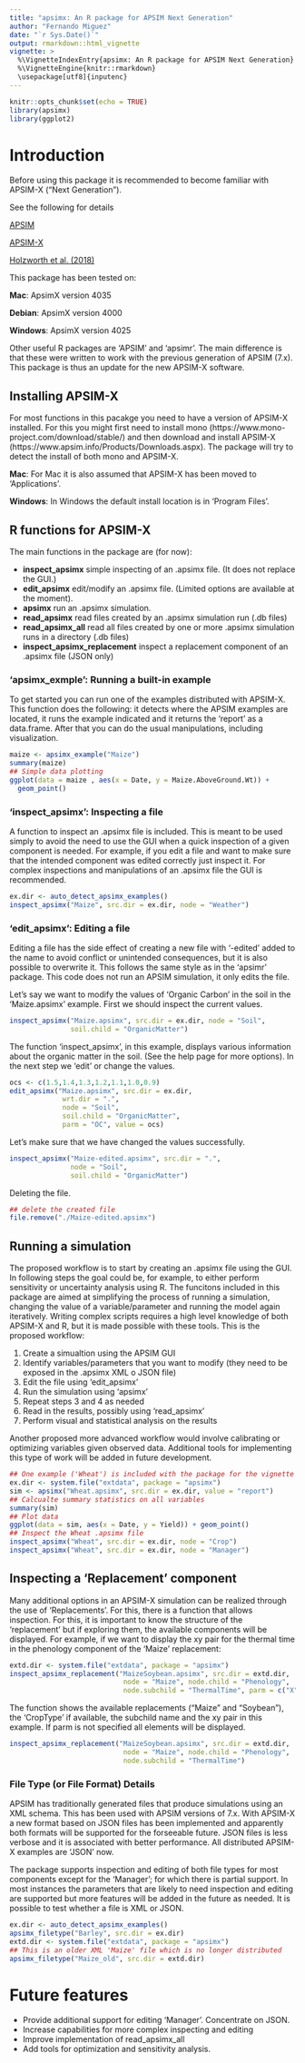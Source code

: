 ```yaml
---
title: "apsimx: An R package for APSIM Next Generation"
author: "Fernando Miguez"
date: "`r Sys.Date()`"
output: rmarkdown::html_vignette
vignette: >
  %\VignetteIndexEntry{apsimx: An R package for APSIM Next Generation}
  %\VignetteEngine{knitr::rmarkdown}
  \usepackage[utf8]{inputenc}
---
```


```r
knitr::opts_chunk$set(echo = TRUE)
library(apsimx)
library(ggplot2)
```

# Introduction

Before using this package it is recommended to become familiar with APSIM-X ("Next Generation").

See the following for details

[APSIM](https://www.apsim.info)

[APSIM-X](https://apsimnextgeneration.netlify.com/)

[Holzworth et al. (2018)](https://www.sciencedirect.com/science/article/pii/S1364815217311921)

This package has been tested on:

**Mac**: ApsimX version 4035

**Debian**: ApsimX version 4000

**Windows**: ApsimX version 4025

Other useful R packages are 'APSIM' and 'apsimr'. The main difference is that these were written to work with the previous generation of APSIM (7.x). This package is thus an update for the new APSIM-X software.

## Installing APSIM-X

For most functions in this pacakge you need to have a version of APSIM-X installed. For this you might first need to install mono (https://www.mono-project.com/download/stable/) and then download and install APSIM-X (https://www.apsim.info/Products/Downloads.aspx). The \code{apsimx} package will try to detect the install of both mono and APSIM-X. 

**Mac**: For Mac it is also assumed that APSIM-X has been moved to 'Applications'.

**Windows**: In Windows the default install location is in 'Program Files'.

## R functions for APSIM-X

The main functions in the package are (for now):

* **inspect_apsimx** simple inspecting of an .apsimx file. (It does not replace the GUI.)
* **edit_apsimx** edit/modify an .apsimx file. (Limited options are available at the moment).
* **apsimx** run an .apsimx simulation.
* **read_apsimx** read files created by an .apsimx simulation run (.db files)
* **read_apsimx_all** read all files created by one or more .apsimx simulation runs in a directory (.db files)
* **inspect_apsimx_replacement** inspect a replacement component of an .apsimx file (JSON only)

### 'apsimx_exmple': Running a built-in example

To get started you can run one of the examples distributed with APSIM-X. This function does the following: it detects where the APSIM examples are located, it runs the example indicated and it returns the 'report' as a data.frame. After that you can do the usual manipulations, including visualization.

```r
maize <- apsimx_example("Maize")
summary(maize)
## Simple data plotting
ggplot(data = maize , aes(x = Date, y = Maize.AboveGround.Wt)) + 
  geom_point()
```

### 'inspect_apsimx': Inspecting a file

A function to inspect an .apsimx file is included. This is meant to be used simply to avoid the need to use the GUI when a quick inspection of a given component is needed. For example, if you edit a file and want to make sure that the intended component was edited correctly just inspect it. For complex inspections and manipulations of an .apsimx file the GUI is recommended.

```r
ex.dir <- auto_detect_apsimx_examples()
inspect_apsimx("Maize", src.dir = ex.dir, node = "Weather")
```

### 'edit_apsimx': Editing a file

Editing a file has the side effect of creating a new file with '-edited' added to the name to avoid conflict or unintended consequences, but it is also possible to overwrite it. This follows the same style as in the 'apsimr' package. This code does not run an APSIM simulation, it only edits the file. 

Let's say we want to modify the values of 'Organic Carbon' in the soil in the 'Maize.apsimx' example. First we should inspect the current values.

```r
inspect_apsimx("Maize.apsimx", src.dir = ex.dir, node = "Soil",
               soil.child = "OrganicMatter")
```

The function 'inspect_apsimx', in this example, displays various information about the organic matter in the soil. (See the help page for more options). In the next step we 'edit' or change the values.

```r
ocs <- c(1.5,1.4,1.3,1.2,1.1,1.0,0.9)
edit_apsimx("Maize.apsimx", src.dir = ex.dir,
             wrt.dir = ".",
             node = "Soil",
             soil.child = "OrganicMatter", 
             parm = "OC", value = ocs)
```

Let's make sure that we have changed the values successfully.

```r
inspect_apsimx("Maize-edited.apsimx", src.dir = ".", 
               node = "Soil",
               soil.child = "OrganicMatter")
```

Deleting the file.

```r
## delete the created file
file.remove("./Maize-edited.apsimx")
```

## Running a simulation

The proposed workflow is to start by creating an .apsimx file using the GUI. In following steps the goal could be, for example, to either perform sensitivity or uncertainty analysis using R. The funcitons included in this package are aimed at simplifying the process of running a simulation, changing the value of a variable/parameter and running the model again iteratively. Writing complex scripts requires a high level knowledge of both APSIM-X and R, but it is made possible with these tools. This is the proposed workflow:

1. Create a simualtion using the APSIM GUI
2. Identify variables/parameters that you want to modify (they need to be exposed in the .apsimx XML o JSON file)
3. Edit the file using 'edit_apsimx'
4. Run the simulation using 'apsimx'
5. Repeat steps 3 and 4 as needed
6. Read in the results, possibly using 'read_apsimx'
7. Perform visual and statistical analysis on the results

Another proposed more advanced workflow would involve calibrating or optimizing variables given observed data. Additional tools for implementing this type of work will be added in future development.

```r
## One example ('Wheat') is included with the package for the vignette
ex.dir <- system.file("extdata", package = "apsimx")
sim <- apsimx("Wheat.apsimx", src.dir = ex.dir, value = "report")
## Calcualte summary statistics on all variables
summary(sim)
## Plot data
ggplot(data = sim, aes(x = Date, y = Yield)) + geom_point()
## Inspect the Wheat .apsimx file
inspect_apsimx("Wheat", src.dir = ex.dir, node = "Crop")
inspect_apsimx("Wheat", src.dir = ex.dir, node = "Manager")
```

## Inspecting a 'Replacement' component

Many additional options in an APSIM-X simulation can be realized through the use of 'Replacements'. For this, there is a function that allows inspection. For this, it is important to know the structure of the 'replacement' but if exploring them, the available components will be displayed. For example, if we want to display the xy pair for the thermal time in the phenology component of the 'Maize' replacement:

```r
extd.dir <- system.file("extdata", package = "apsimx")
inspect_apsimx_replacement("MaizeSoybean.apsimx", src.dir = extd.dir,
                            node = "Maize", node.child = "Phenology",
                            node.subchild = "ThermalTime", parm = c("X","Y")) 
```

The function shows the available replacements ("Maize" and "Soybean"), the 'CropType' if available, the subchild name and the xy pair in this example. If parm is not specified all elements will be displayed.

```r
inspect_apsimx_replacement("MaizeSoybean.apsimx", src.dir = extd.dir,
                            node = "Maize", node.child = "Phenology",
                            node.subchild = "ThermalTime") 
```

### File Type (or File Format) Details

APSIM has traditionally generated files that produce simulations using an XML schema. This has been used with APSIM versions of 7.x. With APSIM-X a new format based on JSON files has been implemented and apparently both formats will be supported for the forseeable future. JSON files is less verbose and it is associated with better performance. All distributed APSIM-X examples are 'JSON' now.

The \code{apsimx} package supports inspection and editing of both file types for most components except for the 'Manager'; for which there is partial support. In most instances the parameters that are likely to need inspection and editing are supported but more features will be added in the future as needed. It is possible to test whether a file is XML or JSON.

```r
ex.dir <- auto_detect_apsimx_examples()
apsimx_filetype("Barley", src.dir = ex.dir)
extd.dir <- system.file("extdata", package = "apsimx")
## This is an older XML 'Maize' file which is no longer distributed
apsimx_filetype("Maize_old", src.dir = extd.dir)
```

# Future features

* Provide additional support for editing 'Manager'. Concentrate on JSON.
* Increase capabilities for more complex inspecting and editing
* Improve implementation of read_apsimx_all 
* Add tools for optimization and sensitivity analysis.
